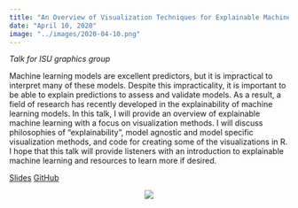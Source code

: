 ```yaml
---
title: "An Overview of Visualization Techniques for Explainable Machine Learning"
date: "April 10, 2020"
image: "../images/2020-04-10.png"
---
```


*Talk for ISU graphics group*

Machine learning models are excellent predictors, but it is impractical to interpret many of these models. Despite this impracticality, it is important to be able to explain predictions to assess and validate models. As a result, a field of research has recently developed in the explainability of machine learning models. In this talk, I will provide an overview of explainable machine learning with a focus on visualization methods. I will discuss philosophies of "explainability", model agnostic and model specific visualization methods, and code for creating some of the visualizations in R. I hope that this talk will provide listeners with an introduction to explainable machine learning and resources to learn more if desired.

[Slides](https://goodekat.github.io/presentations/2020-isugg-iml/slides.html) [GitHub](https://github.com/goodekat/presentations/tree/master/2020-isugg-iml)

<center>![](../images/2020-04-10.png)</center>
